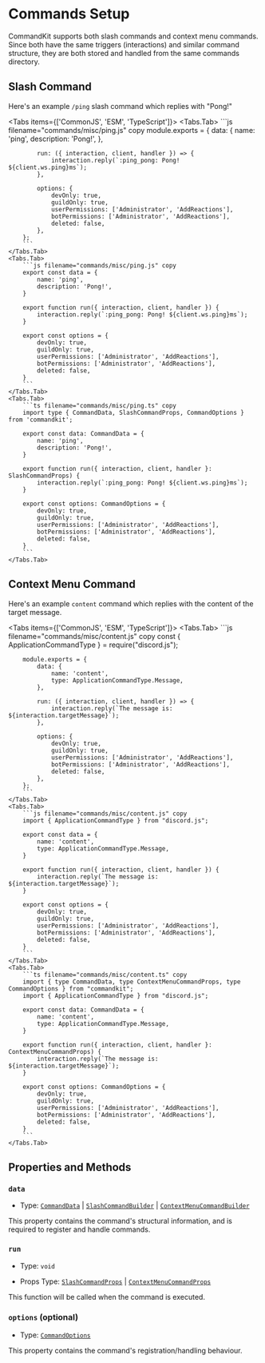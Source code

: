 
# Commands Setup

CommandKit supports both slash commands and context menu commands. Since both have the same triggers (interactions) and similar command structure, they are both stored and handled from the same commands directory.

## Slash Command

Here's an example `/ping` slash command which replies with "Pong!"

<Tabs items={['CommonJS', 'ESM', 'TypeScript']}>
    <Tabs.Tab>
        ```js filename="commands/misc/ping.js" copy
        module.exports = {
            data: {
                name: 'ping',
                description: 'Pong!',
            },

            run: ({ interaction, client, handler }) => {
                interaction.reply(`:ping_pong: Pong! ${client.ws.ping}ms`);
            },

            options: {
                devOnly: true,
                guildOnly: true,
                userPermissions: ['Administrator', 'AddReactions'],
                botPermissions: ['Administrator', 'AddReactions'],
                deleted: false,
            },
        };
        ```
    </Tabs.Tab>
    <Tabs.Tab>
        ```js filename="commands/misc/ping.js" copy
        export const data = {
            name: 'ping',
            description: 'Pong!',
        }

        export function run({ interaction, client, handler }) {
            interaction.reply(`:ping_pong: Pong! ${client.ws.ping}ms`);
        }

        export const options = {
            devOnly: true,
            guildOnly: true,
            userPermissions: ['Administrator', 'AddReactions'],
            botPermissions: ['Administrator', 'AddReactions'],
            deleted: false,
        }
        ```
    </Tabs.Tab>
    <Tabs.Tab>
        ```ts filename="commands/misc/ping.ts" copy
        import type { CommandData, SlashCommandProps, CommandOptions } from 'commandkit';

        export const data: CommandData = {
            name: 'ping',
            description: 'Pong!',
        }

        export function run({ interaction, client, handler }: SlashCommandProps) {
            interaction.reply(`:ping_pong: Pong! ${client.ws.ping}ms`);
        }

        export const options: CommandOptions = {
            devOnly: true,
            guildOnly: true,
            userPermissions: ['Administrator', 'AddReactions'],
            botPermissions: ['Administrator', 'AddReactions'],
            deleted: false,
        }
        ```
    </Tabs.Tab>

</Tabs>

## Context Menu Command

Here's an example `content` command which replies with the content of the target message.

<Tabs items={['CommonJS', 'ESM', 'TypeScript']}>
    <Tabs.Tab>
        ```js filename="commands/misc/content.js" copy
        const { ApplicationCommandType } = require("discord.js");

        module.exports = {
            data: {
                name: 'content',
                type: ApplicationCommandType.Message,
            },

            run: ({ interaction, client, handler }) => {
                interaction.reply(`The message is: ${interaction.targetMessage}`);
            },

            options: {
                devOnly: true,
                guildOnly: true,
                userPermissions: ['Administrator', 'AddReactions'],
                botPermissions: ['Administrator', 'AddReactions'],
                deleted: false,
            },
        };
        ```
    </Tabs.Tab>
    <Tabs.Tab>
        ```js filename="commands/misc/content.js" copy
        import { ApplicationCommandType } from "discord.js";

        export const data = {
            name: 'content',
            type: ApplicationCommandType.Message,
        }

        export function run({ interaction, client, handler }) {
            interaction.reply(`The message is: ${interaction.targetMessage}`);
        }

        export const options = {
            devOnly: true,
            guildOnly: true,
            userPermissions: ['Administrator', 'AddReactions'],
            botPermissions: ['Administrator', 'AddReactions'],
            deleted: false,
        }
        ```
    </Tabs.Tab>
    <Tabs.Tab>
        ```ts filename="commands/misc/content.ts" copy
        import { type CommandData, type ContextMenuCommandProps, type CommandOptions } from "commandkit";
        import { ApplicationCommandType } from "discord.js";

        export const data: CommandData = {
            name: 'content',
            type: ApplicationCommandType.Message,
        }

        export function run({ interaction, client, handler }: ContextMenuCommandProps) {
            interaction.reply(`The message is: ${interaction.targetMessage}`);
        }

        export const options: CommandOptions = {
            devOnly: true,
            guildOnly: true,
            userPermissions: ['Administrator', 'AddReactions'],
            botPermissions: ['Administrator', 'AddReactions'],
            deleted: false,
        }
        ```
    </Tabs.Tab>

</Tabs>

## Properties and Methods

### `data`

-   Type: [`CommandData`](/typedef/CommandData) | [`SlashCommandBuilder`](https://discord.js.org/docs/packages/builders/main/SlashCommandBuilder:Class) | [`ContextMenuCommandBuilder`](https://discord.js.org/docs/packages/builders/main/ContextMenuCommandBuilder:Class)

This property contains the command's structural information, and is required to register and handle commands.

### `run`

-   Type: `void`

-   Props Type: [`SlashCommandProps`](/typedef/SlashCommandProps) | [`ContextMenuCommandProps`](/typedef/ContextMenuCommandProps)

This function will be called when the command is executed.

### `options` (optional)

-   Type: [`CommandOptions`](/typedef/CommandOptions)

This property contains the command's registration/handling behaviour.
